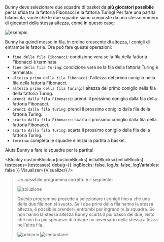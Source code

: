 
Bunny deve selezionare due squadre di basket da **più giocatori possibile** per la sfida tra la fattoria Fibonacci e la fattoria Turing!
Per fare una partita bilanciata, vuole che le due squadre siano composte da uno stesso numero di giocatori della stessa altezza, come in questo caso:

![esempio](asy/fig.asy)

Bunny ha quindi messo in fila, in ordine crescente di altezza, i conigli di entrambe le fattorie.
Ora può fare queste operazioni:

- `fine della fila Fibonacci`: condizione vera se la fila della fattoria Fibonacci è terminata.
- `fine della fila Turing`: condizione vera se la fila della fattoria Turing è terminata.
- `altezza primo della fila Fibonacci`: l'altezza del primo coniglio nella fila della fattoria Fibonacci.
- `altezza primo della fila Turing`: l'altezza del primo coniglio nella fila della fattoria Turing.
- `prendi dalla fila Fibonacci`: prendi il prossimo coniglio dalla fila della fattoria Fibonacci.
- `prendi dalla fila Turing`: prendi il prossimo coniglio dalla fila della fattoria Turing.
- `scarta dalla fila Fibonacci`: scarta il prossimo coniglio dalla fila della fattoria Fibonacci.
- `scarta dalla fila Turing`: scarta il prossimo coniglio dalla fila della fattoria Turing.
- `termina`: completa le squadre e inizia la partita a basket.

Aiuta Bunny a fare le squadre per la partita!

<Blockly
  customBlocks={customBlocks}
  initialBlocks={initialBlocks}
  testcases={testcases}
  debug={{ logBlocks: false, logJs: false, logVariables: false }}
  Visualizer={Visualizer}
/>

> Un possibile programma corretto è il seguente:
>
> ![soluzione](sol.png)
>
> Questo programma procede a selezionare i conigli fino a che una delle due file non si svuota.
> Se i due primi della fila hanno la stessa altezza, è possibile prenderli entrambi per
> ingrandire la squadra. Se non hanno la stessa altezza Bunny scarta il più basso dei due,
> visto che non ha più speranze di trovare un avversario della stessa altezza nell'altra fila.
>
> ![primarie](primarie.asy) ![secondarie](secondarie.asy)

